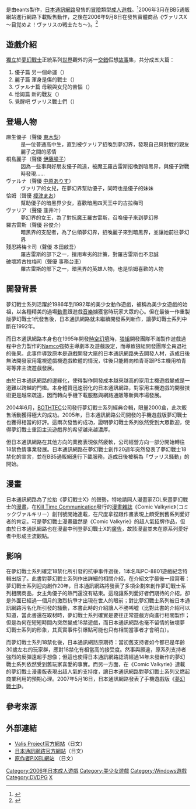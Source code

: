 {{POV|time=2007-10-13T19:59:30Z}}
{{Infobox animanga/Headerofja
|title= 夢幻戰士X
|image= 
|size= 
|caption= 
|japanese= ヴァリスX
|english= Valis cross
|kana= 
|romaji= 
|genre= 奇幻
}}
{{Infobox animanga/Game
|標題=
|類型=[[文字冒險|冒險]]
|使用平台=Windows 98/98SE/ME/2000/XP
|遊戲引擎=
|開發團隊=eants
|代理商=[[日本通訊網路|日本通訊網路]]
|製作人=
|監製=
|腳本=きもとべなたか
|程式=
|音樂=
|美術=川合正起
|遊戲人數=1
|發售日=2006年9月8日（[[CD-ROM|CD-ROM]]）
|對象年齡=18禁
|結局數=
}}
{{Infobox animanga/Footerofja}}
{{vgname|夢幻戰士X|ja=ヴァリスX|en=Valis cross}}是由eants製作，[[日本通訊網路|日本通訊網路]]發售的[[文字冒險|冒險]]類型[[日本成人遊戲|成人遊戲]]。<ref>{{cite web|title=Valis X|url=https://vndb.org/v7987|website=The Visual Novel Database|language=en|access-date=2017-01-22|archive-date=2021-02-16|archive-url=https://web.archive.org/web/20210216013813/https://vndb.org/v7987|dead-url=no}}</ref>2006年3月在BB5通販網站進行網路下載販售動作，之後在2006年9月8日在發售實體商品《ヴァリスX～目覚めよ！ヴァリスの戦士たち～》。<ref>{{cite web|title=ヴァリスX 目覚めよ!ヴァリスの戦士たち|url=http://www.getchu.com/soft.phtml?id=295165|website=Getchu.com|language=ja|access-date=2017-01-22|archive-date=2014-09-18|archive-url=https://web.archive.org/web/20140918185450/http://www.getchu.com/soft.phtml?id=295165|dead-url=no}}</ref>

== 遊戲介紹 ==

[[獨立|獨立]]於[[夢幻戰士|夢幻戰士]]正統系列[[世界|世界]]觀外的另一[[交錯|交錯]]假想[[故事|故事]]集，共分成五大篇：

# 優子篇 另一個命運（{{lang|ja|優子 もうひとつの運命}}）
# 麗子篇 渾身是傷的戰士（{{lang|ja|麗子 傷だらけの戦士}}）
# ヴァルナ篇 母親與女兒的苦惱（{{lang|ja|ヴァルナ 母と娘の苦悩}}）
# 恰姆篇 新的戰友（{{lang|ja|チャム 新たなる戦友}}）
# 覺醒吧 ヴァリス戰士們（{{lang|ja|目覚めよ! ヴァリスの戦士たち}}）

== 登場人物 ==

; 麻生優子（聲優 [[東木梨|東木梨]]）
: 是一位普通高中生，直到被ヴァリア招喚到夢幻界，發現自己與對戰的親友麗子之間的感情
; 桐島麗子（聲優 [[伊藤朣子|伊藤朣子]]）
: 因為一些事與好朋友優子疏遠，被魔王羅古雷斯招喚到暗黑界，與優子對戰時發現……
; ヴァルナ（聲優 [[中原ありす|中原ありす]]）
: ヴァリア的女兒，在夢幻界幫助優子，同時也是優子的妹妹
; 恰姆（聲優 [[榎津まお|榎津まお]]）
: 幫助優子的暗黑界少女，喜歡暗黑四天王中的古拉梅司
; ヴァリア（聲優 韮井叶）
: 夢幻界的女王，為了對抗魔王羅古雷斯，召喚優子來到夢幻界
; 羅古雷斯（聲優 谷俊介）
: 暗黑界的支配者，為了佔領夢幻界，招喚麗子來到暗黑界，並讓她前往夢幻界
; 殘忍將梅卡司（聲優 本田啟吾）
: 羅古雷斯的部下之一，擅用卑劣的計策，對羅古雷斯也不忠誠
; 破壞將古拉梅司（聲優 事務台車）
: 羅古雷斯的部下之一，暗黑界的英雄人物，也是恰姆喜歡的人物

== 開發背景 ==

夢幻戰士系列活躍於1986年到1992年的美少女動作遊戲，被稱為美少女遊戲的始祖，以各種精美的過場[[動畫|動畫]]跟遊戲[[音樂|音樂]]擄獲當時玩家大眾的心。但在最後一作重製版夢幻戰士1代發售後，日本通訊網路就未繼續開發系列新作，讓夢幻戰士系列中斷在1992年。

而日本通訊網路本身也在1995年開發[[時空幻境_(1995年遊戲)|時空幻境]]時，[[狼組|狼組]]開發團隊不滿製作遊戲過程中合力製作的[[Namco|Namco]]強勢主導劇本及遊戲設定，而導致狼組開發團隊全員退社的後果。此事件導致原本是遊戲開發大廠的日本通訊網路失去開發人材，造成日後無法開發家用電視遊戲機遊戲軟體的情況，往後只能轉向柏青哥跟PS主機用柏青哥等非主流遊戲發展。

由於日本通訊網路的邊緣化，使得製作開發成本越來越高的家用主機遊戲變成是一道難以跨越的門檻。本身體質迅速弱化的日本通訊網路，對家用主機遊戲的開發技術更是越來疏遠，因而轉向手機下載服務與網路通販等新興市場發展。

2004年6月，[[BOTHTEC|BOTHTEC]]公司發行夢幻戰士系列經典合輯，限量2000盒，此次販售活動獲得極大的成功。2005年，日本通訊網路公司開發的手機遊戲版夢幻戰士也獲得相當的好評。這兩次發售的成功，證明夢幻戰士系列依然受到大眾歡迎，使得夢幻戰士重回主流遊戲界的希望越來越濃厚。

但日本通訊網路在其他方向的業務表現依然疲軟，公司經營方向一部分開始轉往18禁色情事業發展。日本通訊網路在夢幻戰士創作20週年突然發表了夢幻戰士18禁化的宣言，並在BB5通販網進行下載服務，造成日後被稱為「ヴァリス騷動」的開始。

== 漫畫 ==

日本通訊網路為了拉抬《夢幻戰士X》的聲勢，特地請同人漫畫家ZOL來畫夢幻戰士的[[漫畫|漫畫]]，在[[Kill_Time_Communication|Kill Time Communication]]發行的[[漫畫雜誌|漫畫雜誌]]《Comic Valkyrie》（コミックヴァルキリー）創刊號開始連載，在尺度拿捏跟作畫表現上頗受到舊系列愛好者的肯定。可是夢幻戰士漫畫雖然是《Comic Valkyrie》的超人氣招牌作品，但由於日本通訊網路也在漫畫中刊登夢幻戰士X的[[廣告|廣告]]，故該漫畫並未在原系列愛好者中形成主流觀點。

== 影响 ==
{{Inappropriate tone|章节|time=2007-09-16T16:32:15Z}}

在夢幻戰士系列確定18禁化所引發的抗爭事件過後，1本名叫PC-8801遊戲紀念特輯出版了。此書對夢幻戰士系列作出詳細的相關介紹，在介紹文字最後一段寫著：夢幻戰士系列迎向創作20年，日本通訊網路將發表了多項企劃來創作夢幻戰士系列相關商品，女主角優子的熱鬥還沒有結束。這段讓系列愛好者們期待的介紹，卻是外面已經過一個月的激烈抗爭才出現在世人的眼前；對比夢幻戰士系列被日本通訊網路污名化所引發的騷動，本書此時的介紹讓人不勝唏噓（比對此書的介紹可以知道，當此書還在取材時，夢幻戰士系列確實是要往正常遊戲方向進行相關製作；但是為何在短短時間內突然變成18禁遊戲，而日本通訊網路也毫不留情的破壞夢幻戰士系列的形象，其真實事件引爆點可能也只有相關當事者才會明白）。

而夢幻戰士系列18禁化後，日本通訊網路原期待：當初舊支持者如今都已是年齡30歲左右的玩家群，應對18禁化有相當高的接受度。然事與願違，原系列支持者強烈的反彈遠超乎想像；但這也使得日本通訊網路認清經過14年未發新作的夢幻戰士系列依然受到舊玩家喜愛的事實。而另一方面，在《Comic Valkyrie》連載的夢幻戰士漫畫版表現出超人氣的支持度，讓日本通訊網路對夢幻戰士系列又燃起商業利用的預期心理。2007年5月16日，日本通訊網路發表了手機遊戲版《[[夢幻戰士II|夢幻戰士II]]》。

== 參考來源 ==
{{reflist}}

== 外部連結 ==
* [https://web.archive.org/web/20110810142120/http://www.bb5.jp/pr/valis/ Valis Project官方網站]（日文）
* [http://www.telenet.co.jp/ 日本通訊網路官方網站]{{Wayback|url=http://www.telenet.co.jp/ |date=20080911204058 }}（日文）
* [http://park3.wakwak.com/~garakutaten/ 原作者PIXEL網站] {{Wayback|url=http://park3.wakwak.com/~garakutaten/ |date=20210126160130 }}（日文）

{{夢幻戰士系列}}

{{DEFAULTSORT:Valis X}}
[[Category:2006年日本成人遊戲|Category:2006年日本成人遊戲]]
[[Category:美少女遊戲|Category:美少女遊戲]]
[[Category:Windows遊戲|Category:Windows遊戲]]
[[Category:DVDPG|Category:DVDPG]]
[[Category:夢幻戰士系列|X]]
